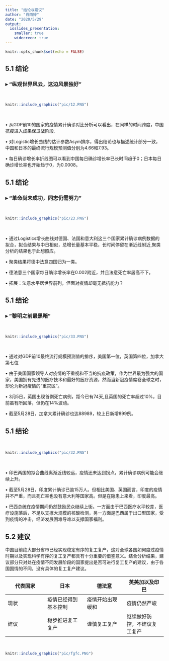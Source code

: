 ```yaml
---
title: "结论与建议"
author: "肖雨婷"
date: "2020/5/29"
output: 
  ioslides_presentation:
    smaller: true
    widecreen: true
---
```


```r
knitr::opts_chunk$set(echo = FALSE)
```

## 5.1 结论

###  **$\blacktriangleright$ “纵观世界风云，这边风景独好”**
<br>


```r
knitr::include_graphics("pic/12.PNG")
```

<br>



$\bullet$ 从GDP前10的国家的疫情累计确诊对比分析可以看出，在同样的时间跨度，中国抗疫进入成果保卫战阶段.

$\bullet$ 对Logistic增长曲线的估计参数Asym排序，得出结论也与描述统计部分一致，中国和日本的最终流行规模预测值分别为4.66和7.93。

$\bullet$ 每日确诊增长率折线图可以看到中国每日确诊增长率已长时间趋于0；日本每日确诊增长率也开始趋于0，为0.0008。


## 5.1 结论

###  **$\blacktriangleright$ “革命尚未成功，同志仍需努力”**
<br>


```r
knitr::include_graphics("pic/23.PNG")
```
<br>



$\bullet$ 通过Logistics增长曲线对德国、法国和意大利这三个国家累计确诊病例数据的拟合，拟合结果与中日相似，总增长量基本平稳，长时间停留在渐近线附近,聚类分析的结果也于此想照应。

$\bullet$ 聚类结果将德中法意四国归为一类。

$\bullet$ 德法意三个国家每日确诊增长率在0.002附近，并且法意死亡率居高不下。

$\bullet$ 拓展：法意水平居世界前列，但面对疫情却毫无抵抗能力？



## 5.1 结论

###  **$\blacktriangleright$ ”黎明之前最黑暗"**
<br>


```r
knitr::include_graphics("pic/33.PNG")
```
<br>



$\bullet$ 通过对GDP前10最终流行规模预测值的排序，美国第一位，英国第四位，加拿大第七位

$\bullet$ 由于美国国家领导人对疫情的不重视和不当的抗疫政策，作为世界最为强大的国家，美国拥有先进的医疗技术和最好的医疗资源，然而当新冠疫情席卷全球之时，却沦为新冠疫情的“重灾区”。

$\bullet$ 3月5日，英国出现首例死亡病例，距今已有74天,且英国的死亡率超过10%，目前虽有所回落，但仍在14%波动。

$\bullet$ 截至5月28日，加拿大累计确诊也达88989，较上日新增899例。

## 5.1 结论

<br>


```r
knitr::include_graphics("pic/32.PNG")
```
<br>



$\bullet$ 印巴两国的拟合曲线离渐近线较远，疫情还未达到拐点，累计确诊病例可能会继续上升。

$\bullet$ 截至5月28日，印度累计确诊已逾15万人。但相比美国、英国而言，印度的疫情并不严重，而且死亡率也没有意大利等国家高。但是在隐患上来看，印度最高。

$\bullet$ 巴西总统在疫情期间仍然鼓励民众继续上街。一方面由于巴西医疗水平较差，医疗设施落后，不足以支撑大规模的核酸检测，另一方面是巴西属于出口型国家，受到疫情的冲击，经济发展困难导难以支撑国家福利。


## 5.2 建议

中国目前绝大部分省市已经实现稳定有序的复工复产，这对全球各国如何度过疫情时期以及实现科学有序的复工复产都具有十分重要的借鉴意义。结合分析结果，建议部分只对处在疫情不同发展阶段的国家提出是否可进行复工复产的建议，由于各国国情的不同，没有具体的复工复产建议。

| 代表国家| 日本 | 德法意 | 英美加以及印巴 |
| ------ | ------ | ------ | ------ |
| 现状 | 疫情已经得到基本控制 | 疫情开始出现缓和 | 疫情仍然严峻 |
| 建议 | 稳步推进复工复产 | 谨慎复工复产 | 继续做好防控，不建议复工复产 |
<br>

```r
knitr::include_graphics("pic/fgfc.PNG")
```





